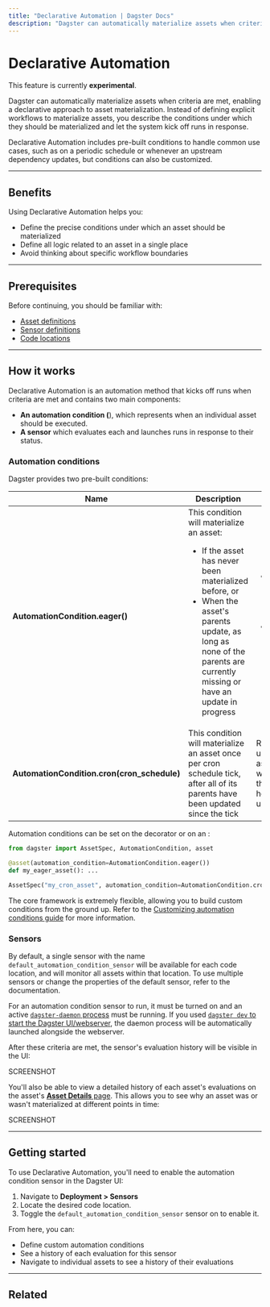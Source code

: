 ```yaml
---
title: "Declarative Automation | Dagster Docs"
description: "Dagster can automatically materialize assets when criteria are met, enabling a declarative approach to asset materialization."
---
```


# Declarative Automation

<Note>
  This feature is currently <strong>experimental</strong>.
</Note>

Dagster can automatically materialize assets when criteria are met, enabling a declarative approach to asset materialization. Instead of defining explicit workflows to materialize assets, you describe the conditions under which they should be materialized and let the system kick off runs in response.

Declarative Automation includes pre-built conditions to handle common use cases, such as on a periodic schedule or whenever an upstream dependency updates, but conditions can also be customized.

---

## Benefits

Using Declarative Automation helps you:

- Define the precise conditions under which an asset should be materialized
- Define all logic related to an asset in a single place
- Avoid thinking about specific workflow boundaries

---

## Prerequisites

Before continuing, you should be familiar with:

- [Asset definitions](/concepts/assets/software-defined-assets)
- [Sensor definitions](/concepts/partitions-schedules-sensors/sensors)
- [Code locations](/concepts/code-locations)

---

## How it works

Declarative Automation is an automation method that kicks off runs when criteria are met and contains two main components:

- **An automation condition (<PyObject object="AutomationCondition" />**), which represents when an individual asset should be executed.
- **A sensor** which evaluates each <PyObject object="AutomationCondition" /> and launches runs in response to their status.

### Automation conditions

Dagster provides two pre-built conditions:

<table
  className="table"
  style={{
    width: "100%",
  }}
>
  <thead>
    <tr>
      <th
        style={{
          width: "25%",
        }}
      >
        Name
      </th>
      <th
        style={{
          width: "40%",
        }}
      >
        Description
      </th>
      <th>Useful for</th>
    </tr>
  </thead>
  <tbody>
    <tr>
      <td>
        <strong>AutomationCondition.eager()</strong>
      </td>
      <td>
        This condition will materialize an asset:
        <ul>
          <li>If the asset has never been materialized before, or</li>
          <li>
            When the asset's parents update, as long as none of the parents are
            currently missing or have an update in progress
          </li>
        </ul>
      </td>
      <td>
        <ul
          style={{
            marginTop: "0px",
          }}
        >
          <li
            style={{
              marginTop: "0px",
            }}
          >
            Automatically propagating changes through the asset graph
          </li>
          <li>Ensuring assets remain up-to-date</li>
        </ul>
      </td>
    </tr>
    <tr>
      <td>
        <strong>AutomationCondition.cron(cron_schedule)</strong>
      </td>
      <td>
        This condition will materialize an asset once per cron schedule tick,
        after all of its parents have been updated since the tick
      </td>
      <td>
        Regularly updating an asset without worrying about the specifics of how
        its parents update
      </td>
    </tr>
  </tbody>
</table>

Automation conditions can be set on the <PyObject object="asset" decorator /> decorator or on an <PyObject object="AssetSpec" />:

```python
from dagster import AssetSpec, AutomationCondition, asset

@asset(automation_condition=AutomationCondition.eager())
def my_eager_asset(): ...

AssetSpec("my_cron_asset", automation_condition=AutomationCondition.cron("@daily"))
```

The core <PyObject object="AutomationCondition" /> framework is extremely flexible, allowing you to build custom conditions from the ground up. Refer to the [Customizing automation conditions guide](TODO) for more information.

### Sensors

By default, a single sensor with the name `default_automation_condition_sensor` will be available for each code location, and will monitor all assets within that location. To use multiple sensors or change the properties of the default sensor, refer to the <PyObject object="AutomationConditionSensorDefinition" /> documentation.

For an automation condition sensor to run, it must be turned on and an active [`dagster-daemon` process](/deployment/dagster-daemon) must be running. If you used [`dagster dev` to start the Dagster UI/webserver](/guides/running-dagster-locally), the daemon process will be automatically launched alongside the webserver.

After these criteria are met, the sensor's evaluation history will be visible in the UI:

<TODO>SCREENSHOT</TODO>

You'll also be able to view a detailed history of each asset's evaluations on the asset's [**Asset Details** page](/concepts/webserver/ui#asset-details). This allows you to see why an asset was or wasn't materialized at different points in time:

<TODO>SCREENSHOT</TODO>

---

## Getting started

To use Declarative Automation, you'll need to enable the automation condition sensor in the Dagster UI:

1. Navigate to **Deployment > Sensors**
2. Locate the desired code location.
3. Toggle the `default_automation_condition_sensor` sensor on to enable it.

From here, you can:

- Define custom automation conditions
- See a history of each evaluation for this sensor
- Navigate to individual assets to see a history of their evaluations

---

## Related

<ArticleList>
  <ArticleListItem
    title="Asset definitions"
    href="/concepts/assets/software-defined-assets"
  ></ArticleListItem>
  <ArticleListItem
    title="Automation"
    href="/concepts/automation"
  ></ArticleListItem>
  <ArticleListItem
    title="Schedules"
    href="/concepts/automation/schedules"
  ></ArticleListItem>
</ArticleList>
